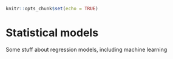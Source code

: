 ```r
knitr::opts_chunk$set(echo = TRUE)
```

# Statistical models 

Some stuff about regression models, including machine learning